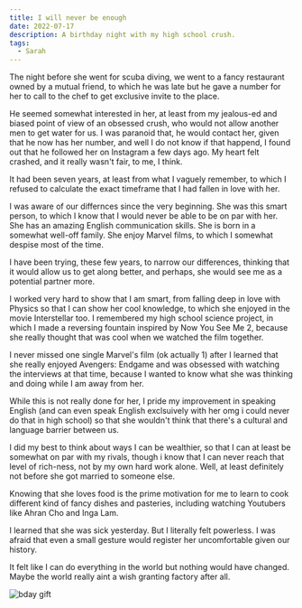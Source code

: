 ```yaml
---
title: I will never be enough
date: 2022-07-17
description: A birthday night with my high school crush.
tags:
  - Sarah
---
```


The night before she went for scuba diving, we went to a fancy restaurant owned by a mutual friend, to which he was late but he gave a number for her to call to the chef to get exclusive invite to the place. 

He seemed somewhat interested in her, at least from my jealous-ed and biased point of view of an obsessed crush, who would not allow another men to get water for us. I was paranoid that, he would contact her, given that he now has her number, and well I do not know if that happend, I found out that he followed her on Instagram a few days ago. My heart felt crashed, and it really wasn't fair, to me, I think.


It had been seven years, at least from what I vaguely remember, to which I refused to calculate the exact timeframe that I had fallen in love with her.

I was aware of our differnces since the very beginning. She was this smart person, to which I know that I would never be able to be on par with her. She has an amazing English communication skills. She is born in a somewhat well-off family. She enjoy Marvel films, to which I somewhat despise most of the time.


I have been trying, these few years, to narrow our differences, thinking that it would allow us to get along better, and perhaps, she would see me as a potential partner more. 

I worked very hard to show that I am smart, from falling deep in love with Physics so that I can show her cool knowledge, to which she enjoyed in the movie Interstellar too. I remembered my high school science project, in which I made a reversing fountain inspired by Now You See Me 2, because she really thought that was cool when we watched the film together. 

I never missed one single Marvel's film (ok actually 1) after I learned that she really enjoyed Avengers: Endgame and was obsessed with watching the interviews at that time, because I wanted to know what she was thinking and doing while I am away from her. 

While this is not really done for her, I pride my improvement in speaking English (and can even speak English exclsuively with her omg i could never do that in high school) so that she wouldn't think that there's a cultural and language barrier between us. 

I did my best to think about ways I can be wealthier, so that I can at least be somewhat on par with my rivals, though i know that I can never reach that level of rich-ness, not by my own hard work alone. Well, at least definitely not before she got married to someone else.

Knowing that she loves food is the prime motivation for me to learn to cook different kind of fancy dishes and pasteries, including watching Youtubers like Ahran Cho and Inga Lam.


I learned that she was sick yesterday. But I literally felt powerless. I was afraid that even a small gesture would register her uncomfortable given our history. 


It felt like I can do everything in the world but nothing would have changed. Maybe the world really aint a wish granting factory after all.


![bday gift](/sad.jpg)